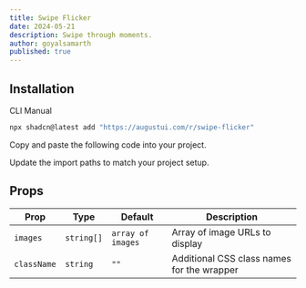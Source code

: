 ```yaml
---
title: Swipe Flicker
date: 2024-05-21
description: Swipe through moments.
author: goyalsamarth
published: true
---
```


<ComponentPreview name="swipe-flicker-demo" />

## Installation

<Tabs defaultValue="cli">

<TabsList>
  <TabsTrigger value="cli">CLI</TabsTrigger>
  <TabsTrigger value="manual">Manual</TabsTrigger>
</TabsList>
<TabsContent value="cli">

```bash
npx shadcn@latest add "https://augustui.com/r/swipe-flicker"
```

</TabsContent>

<TabsContent value="manual">

<Steps>

<Step>Copy and paste the following code into your project.</Step>

<ComponentSource name="swipe-flicker" />

<Step>Update the import paths to match your project setup.</Step>

</Steps>

</TabsContent>

</Tabs>

## Props

| Prop        | Type       | Default           | Description                                |
| ----------- | ---------- | ----------------- | ------------------------------------------ |
| `images`    | `string[]` | `array of images` | Array of image URLs to display             |
| `className` | `string`   | `""`              | Additional CSS class names for the wrapper |
